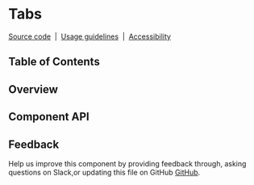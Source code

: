 
# Tabs

[Source code](https://github.com/carbon-design-system/carbon/tree/master/packages/react/src/components/Tabs)
&nbsp;|&nbsp;
[Usage guidelines](https://www.carbondesignsystem.com/components/tabs/usage)
&nbsp;|&nbsp;
[Accessibility](https://www.carbondesignsystem.com/components/tabs/accessibility)

## Table of Contents

## Overview

## Component API

<Props />

## Feedback

Help us improve this component by providing feedback through, asking questions
on Slack,or updating this file on GitHub
[GitHub](https://github.com/carbon-design-system/carbon/edit/master/packages/react/src/components/Tabs/Tabs.mdx).
